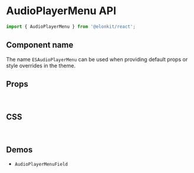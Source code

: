 
<Meta title="Components API/AudioPlayerMenu" />

# AudioPlayerMenu API

```js
import { AudioPlayerMenu } from '@elonkit/react';
```

## Component name

The name `ESAudioPlayerMenu` can be used when providing default props or style overrides in the theme.

## Props

<TableInterface name="AudioPlayerMenuProps" variant="props" />

<br />

## CSS

<TableInterface name="AudioPlayerMenuClasses" variant="css" />

<br />

## Demos

<ul>
  <li>
    <LinkTo kind="components-AudioPlayerPlayer" story="demo">
      <code>AudioPlayerMenuField</code>
    </LinkTo>
  </li>
</ul>
